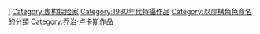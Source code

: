 {{DEFAULTSORT:Indiana Jones}}
{{Commonscat|Indiana Jones}}

[[Category:迪士尼跨媒體製作|I]]
[[Category:虚构探险家‎|Category:虚构探险家‎]]
[[Category:1980年代特攝作品|Category:1980年代特攝作品]]
[[Category:以虛構角色命名的分類|Category:以虛構角色命名的分類]]
[[Category:乔治·卢卡斯作品|Category:乔治·卢卡斯作品]]